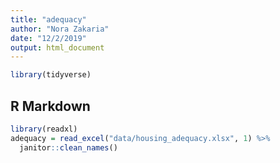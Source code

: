 ```yaml
---
title: "adequacy"
author: "Nora Zakaria"
date: "12/2/2019"
output: html_document
---
```


```r
library(tidyverse)
```

## R Markdown

```r
library(readxl)
adequacy = read_excel("data/housing_adequacy.xlsx", 1) %>%
  janitor::clean_names()
```

